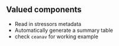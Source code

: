 ## Valued components {#cvprofile}

- Read in stressors metadata 
- Automatically generate a summary table
- check `ceanav` for working example